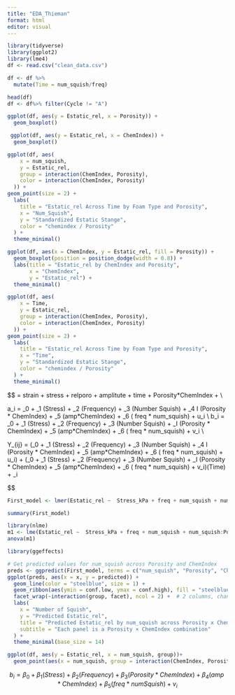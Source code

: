 ```yaml
---
title: "EDA_Thieman"
format: html
editor: visual
---
```


```r
library(tidyverse)
library(ggplot2)
library(lme4)
df <- read.csv("clean_data.csv")

df <- df %>%
  mutate(Time = num_squish/freq)
```

```r
head(df)
df <- df%>% filter(Cycle != "A")
```

```r
ggplot(df, aes(y = Estatic_rel, x = Porosity)) + 
  geom_boxplot()

```

```r
 ggplot(df, aes(y = Estatic_rel, x = ChemIndex)) + 
  geom_boxplot()
```
```r

ggplot(df, aes(
    x = num_squish,
    y = Estatic_rel,
    group = interaction(ChemIndex, Porosity),
    color = interaction(ChemIndex, Porosity)
  )) +
geom_point(size = 2) +
  labs(
    title = "Estatic_rel Across Time by Foam Type and Porosity",
    x = "Num_Squish",
    y = "Standardized Estatic Stange",
    color = "chemindex / Porosity"
  ) +
  theme_minimal()

```
```r
ggplot(df, aes(x = ChemIndex, y = Estatic_rel, fill = Porosity)) +
  geom_boxplot(position = position_dodge(width = 0.8)) +
  labs(title = "Estatic_rel by ChemIndex and Porosity",
       x = "ChemIndex",
       y = "Estatic_rel") +
  theme_minimal()
```

```r
ggplot(df, aes(
    x = Time,
    y = Estatic_rel,
    group = interaction(ChemIndex, Porosity),
    color = interaction(ChemIndex, Porosity)
  )) +
geom_point(size = 2) +
  labs(
    title = "Estatic_rel Across Time by Foam Type and Porosity",
    x = "Time",
    y = "Standardized Estatic Stange",
    color = "chemindex / Porosity"
  ) +
  theme_minimal()
```

$$
\widehat{\text{Estatic_relative}} = strain + stress + relporo + amplitute + time + Porosity*ChemIndex + \epsilon\\

a_i = \alpha _0 + \alpha_1 (Stress) + \alpha_2 (Frequency) + \alpha_3 (Number Squish) + \alpha_4 I (Porosity * ChemIndex) + \alpha_5 (amp*ChemIndex) + \alpha_6 ( freq * num_squish) + u_i \\
b_i = \beta _0 + \beta_1 (Stress) + \beta_2 (Frequency) + \beta_3 (Number Squish) + \beta_I (Porosity * ChemIndex) + \beta_5 (amp*ChemIndex) + \beta_6 ( freq * num_squish) + v_i \\

Y_{ij} = (\alpha _0 + \alpha_1 (Stress) + \alpha_2 (Frequency) + \alpha_3 (Number Squish) + \alpha_4 I (Porosity * ChemIndex) + \alpha_5 (amp*ChemIndex) + \alpha_6 ( freq * num_squish) + u_i) + (\beta _0 + \beta_1 (Stress) + \beta_2 (Frequency) + \beta_3 (Number Squish) + \beta_I (Porosity * ChemIndex) + \beta_5 (amp*ChemIndex) + \beta_6 ( freq * num_squish) + v_i)(Time) + \epsilon_i


$$
```r

First_model <- lmer(Estatic_rel ~  Stress_kPa + freq + num_squish + num_squish:Porosity*ChemIndex + amp*ChemIndex + Time + (Time|SampleCode), data = df)

summary(First_model)

library(nlme)
m1 <- lme(Estatic_rel ~  Stress_kPa + freq + num_squish + num_squish:Porosity*ChemIndex + amp*ChemIndex + Time ,random=~Time|SampleCode,data=df)
anova(m1)


```
```r
library(ggeffects)

# Get predicted values for num_squish across Porosity and ChemIndex
preds <- ggpredict(First_model, terms = c("num_squish", "Porosity", "ChemIndex"))
ggplot(preds, aes(x = x, y = predicted)) +
  geom_line(color = "steelblue", size = 1) +
  geom_ribbon(aes(ymin = conf.low, ymax = conf.high), fill = "steelblue", alpha = 0.2) +
  facet_wrap(~interaction(group, facet), ncol = 2) +  # 2 columns, change as needed
  labs(
    x = "Number of Squish",
    y = "Predicted Estatic_rel",
    title = "Predicted Estatic_rel by num_squish across Porosity x ChemIndex",
    subtitle = "Each panel is a Porosity × ChemIndex combination"
  ) +
  theme_minimal(base_size = 14)

```
```r
ggplot(df, aes(y = Estatic_rel, x = num_squish, group))+
  geom_point(aes(x = num_squish, group = interaction(ChemIndex, Porosity)), color = interaction(ChemIndex, Porosity))
```

$$
b_i = \beta _0 + \beta_1 (Stress) + \beta_2 (Frequency)  + \beta_3 (Porosity * ChemIndex) + \beta_4 (amp*ChemIndex) + \beta_5 ( freq * numSquish) + v_i
$$